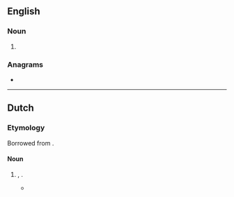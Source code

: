 ==English==

===Noun===
{{head|en|noun form}}

# {{plural of|en|floe}}

===Anagrams===
* {{anagrams|en|a=eflos|Folse}}

----

==Dutch==

===Etymology===
Borrowed from {{bor|nl|ary|فلوس}}.

====Noun====
{{nl-noun|m|-|-}}

# {{lb|nl|slang}} {{l|en|money}}, {{l|en|dough}}.
#*{{quote-web
|nl
|work={{w|NRC Handelsblad}}
|date=8 September 2017
|author=Mirjam de Winter
|title=Wigga
|url=https://www.nrc.nl/nieuws/2017/09/08/wigga-12902742-a1572628?t=1665057910
|accessdate=6 October 2022
|text=Onderweg naar een bankfiliaal in de Zwart Janstraat kondigde onze jongste zoon afgelopen week plompverloren aan dat hij ambities heeft in de drugswereld. (...) Toen ik hem vroeg hoe hij het in godsnaam in zijn pukkelige, botte hoofd haalde, begon hij een heel verhaal over de ellende van ‘walou '''floes'''’ (geldgebrek) en legde de schuld bij al die rappers die over niets anders zingen dan de bergen ‘duku’s’ of ‘'''floes'''’ die je met drugshandel kunt verdienen.
|translation=Last week, on our way to a bank branch on Zwart Janstraat, our youngest son bluntly announced that he has ambitions in the drug world. (...) When I asked him how on earth this idea got into his pimply, blunt head, he started a long story about the misery of 'walou '''floes'''' (lack of money) and blamed it on all those rappers who sing about nothing but the mountains of 'dosh' or ''''dough'''' that can be earned from drug dealing.}}